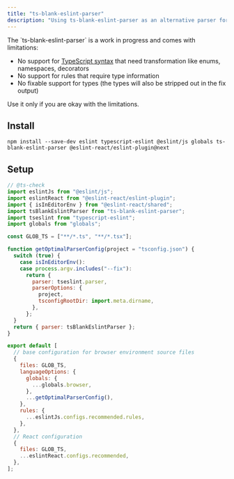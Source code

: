 ```yaml
---
title: "ts-blank-eslint-parser"
description: "Using ts-blank-eslint-parser as an alternative parser for TypeScript projects"
---
```


<Callout type="warn">
The `ts-blank-eslint-parser` is a work in progress and comes with limitations:

- No support for [TypeScript syntax](https://github.com/bloomberg/ts-blank-space/blob/main/docs/unsupported_syntax.md) that need transformation like enums, namespaces, decorators
- No support for rules that require type information
- No fixable support for types (the types will also be stripped out in the fix output)

Use it only if you are okay with the limitations.

</Callout>

## Install

```package-install copy
npm install --save-dev eslint typescript-eslint @eslint/js globals ts-blank-eslint-parser @eslint-react/eslint-plugin@next
```

## Setup

```js title="eslint.config.js"
// @ts-check
import eslintJs from "@eslint/js";
import eslintReact from "@eslint-react/eslint-plugin";
import { isInEditorEnv } from "@eslint-react/shared";
import tsBlankEslintParser from "ts-blank-eslint-parser";
import tseslint from "typescript-eslint";
import globals from "globals";

const GLOB_TS = ["**/*.ts", "**/*.tsx"];

function getOptimalParserConfig(project = "tsconfig.json") {
  switch (true) {
    case isInEditorEnv():
    case process.argv.includes("--fix"):
      return {
        parser: tseslint.parser,
        parserOptions: {
          project,
          tsconfigRootDir: import.meta.dirname,
        },
      };
  }
  return { parser: tsBlankEslintParser };
}

export default [
  // base configuration for browser environment source files
  {
    files: GLOB_TS,
    languageOptions: {
      globals: {
        ...globals.browser,
      },
      ...getOptimalParserConfig(),
    },
    rules: {
      ...eslintJs.configs.recommended.rules,
    },
  },
  // React configuration
  {
    files: GLOB_TS,
    ...eslintReact.configs.recommended,
  },
];
```
